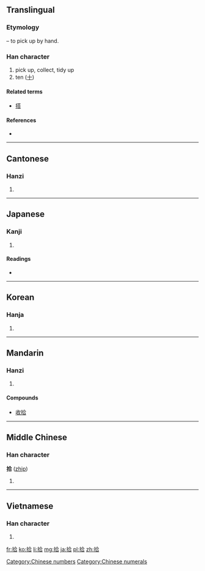 {{also|十}}
==Translingual==
===Etymology===
{{Han compound|手|alt1=扌|t1=hand|合|ls=psc|c1=s|c2=p}} – to pick up by hand.

===Han character===
{{Han char|rn=64|rad=手|as=06|sn=9|four=5806<sub>1</sub>|canj=手人一口 (QOMR)|ids=⿰[[扌]][[合]]}}

# pick up, collect, tidy up
# ten ([[十]])

====Related terms====
* [[搭]]

====References====
* {{Han ref|kx=0428.240|dkj=12014|dj=0777.180|hdz=31872.010|uh=62FE|ud=25342|bh=AC42|bd=44098}}

[[Category:Chinese numbers]]
[[Category:Chinese numerals]]

----

==Cantonese==

===Hanzi===
{{yue-hanzi|jyut=|y=sap6}}

# {{defn|Cantonese|sort=手06}}

----

==Japanese==

===Kanji===
{{ja-kanji|grade=3|rs=手06}}

# {{defn|Japanese|sort=手06}}

====Readings====
* {{ja-readings|on=[[しゅう]] (shū), [[じゅう]] (jū)|kun=[[ひろう]] (hirou), [[とお]] (too)}}

----

==Korean==

===Hanja===
{{ko-hanja|hangeul=[[습]], [[십]]|eumhun=|rv=seup, sip|mr=sŭp, sip|y=sup, sip}}

# {{defn|Korean|sort=手06}}

----

==Mandarin==

===Hanzi===
{{cmn-hanzi|pin=[[jiè]] ([[jie4]]), [[shè]] ([[she4]]), [[shí]] ([[shi2]])|wg=chieh<sup>4</sup>, she<sup>4</sup>, shih<sup>2</sup>}}

# {{defn|Mandarin|sort=手06}}

====Compounds====
*[[收拾]]

----

==Middle Chinese==

===Han character===
'''拾''' ([[zhip]])

# {{defn|Middle Chinese|sort=手06}}

----

==Vietnamese==

===Han character===
{{vi-hantu|[[thập]], [[thộp]], [[thụp]], [[đập]]|rs=手06}}

# {{defn|Vietnamese|sort=手06}}

[[fr:拾]]
[[ko:拾]]
[[li:拾]]
[[mg:拾]]
[[ja:拾]]
[[pl:拾]]
[[zh:拾]]